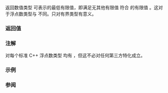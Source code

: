 {{cpp/types/numeric_limits/title|lowest}}
{{cpp/types/numeric_limits/navbar}}
{{dcl begin}}
{{dcl|since=c++11|
static constexpr T lowest() noexcept;
}}
{{dcl end}}

返回数值类型 {{tt|T}} 可表示的最低有限值，即满足无其他有限值 {{c|y}} 符合 {{c|y &lt; x}} 的有限值 {{c|x}}。这对于浮点数类型与 {{c|std::numeric_limits&lt;T&gt;::min()}} 不同。只对有界类型有意义。

===返回值===
{{dsc begin}}
{{dsc hitem | {{tt|T}} | {{c|std::numeric_limits&lt;T&gt;::lowest()}} }}
{{dsc | {{c/core|/* 未特化 */}}    | {{c|T()}}        }}
{{dsc | {{c/core|bool}}               | {{c|false}}      }}
{{dsc | {{c/core|char}}               | {{lc|CHAR_MIN}}  }}
{{dsc | {{c/core|signed char}}        | {{lc|SCHAR_MIN}} }}
{{dsc | {{c/core|unsigned char}}      | {{c|0}}          }}
{{dsc | {{c/core|wchar_t}}            | {{lc|WCHAR_MIN}} }}
{{dsc | {{c/core|char8_t}} {{mark since c++20}}            | {{c|0}}          }}
{{dsc | {{c/core|char16_t}}           | {{c|0}}          }}
{{dsc | {{c/core|char32_t}}           | {{c|0}}          }}
{{dsc | {{c/core|short}}              | {{lc|SHRT_MIN}}  }}
{{dsc | {{c/core|unsigned short}}     | {{c|0}}          }}
{{dsc | {{c/core|int}}                | {{lc|INT_MIN}}   }}
{{dsc | {{c/core|unsigned int}}       | {{c|0}}          }}
{{dsc | {{c/core|long}}               | {{lc|LONG_MIN}}  }}
{{dsc | {{c/core|unsigned long}}      | {{c|0}}          }}
{{dsc | {{c/core|long long}}          | {{lc|LLONG_MIN}} }}
{{dsc | {{c/core|unsigned long long}} | {{c|0}}          }}
{{dsc | {{c/core|float}}              | {{c|-FLT_MAX}}   }}
{{dsc | {{c/core|double}}             | {{c|-DBL_MAX}}   }}
{{dsc | {{c/core|long double}}        | {{c|-LDBL_MAX}}  }}
{{dsc end}}

===注解===
对每个标准 C++ 浮点数类型 {{tt|T}} 均有 {{c|1=std::numeric_limits&lt;T&gt;::lowest() == -std::numeric_limits&lt;T&gt;::max()}}，但这不必对任何第三方特化成立。

===示例===
{{example
|演示对于浮点数类型的 {{lc|min()}}、{{lc|max()}} 及 {{tt|lowest()}}：
|code=
#include &lt;iostream&gt;
#include &lt;limits&gt;
#include &lt;string_view&gt;

template&lt;typename T&gt;
void print_twice(std::string_view type, T value)
{
    std::cout &lt;&lt; '\t' &lt;&lt; type &lt;&lt; "："
              &lt;&lt; std::defaultfloat &lt;&lt; value &lt;&lt; " 或 "
              &lt;&lt; std::hexfloat &lt;&lt; value &lt;&lt; '\n';
}

int main()
{
    // min()
    std::cout &lt;&lt; "std::numeric_limits&lt;T&gt;::min()：\n";
    print_twice("float", std::numeric_limits&lt;float&gt;::min());
    print_twice("double", std::numeric_limits&lt;double&gt;::min());
    print_twice("long double", std::numeric_limits&lt;long double&gt;::min());
    
    // lowest()
    std::cout &lt;&lt; "std::numeric_limits&lt;T&gt;::lowest()：\n";
    print_twice("float", std::numeric_limits&lt;float&gt;::lowest());
    print_twice("double", std::numeric_limits&lt;double&gt;::lowest());
    print_twice("long double", std::numeric_limits&lt;long double&gt;::lowest());
    
    // max()
    std::cout &lt;&lt; "std::numeric_limits&lt;T&gt;::max()：\n";
    print_twice("float", std::numeric_limits&lt;float&gt;::max());
    print_twice("double", std::numeric_limits&lt;double&gt;::max());
    print_twice("long double", std::numeric_limits&lt;long double&gt;::max());
}
|output=
std::numeric_limits&lt;T&gt;::min()：
	float：1.17549e-38 或 0x1p-126
	double：2.22507e-308 或 0x1p-1022
	long double：3.3621e-4932 或 0x8p-16385
std::numeric_limits&lt;T&gt;::lowest()：
	float：-3.40282e+38 或 -0x1.fffffep+127
	double：-1.79769e+308 或 -0x1.fffffffffffffp+1023
	long double：-1.18973e+4932 或 -0xf.fffffffffffffffp+16380
std::numeric_limits&lt;T&gt;::max()：
	float：3.40282e+38 或 0x1.fffffep+127
	double：1.79769e+308 或 0x1.fffffffffffffp+1023
	long double：1.18973e+4932 或 0xf.fffffffffffffffp+16380
}}

===参阅===
{{dsc begin}}
{{dsc inc|cpp/types/numeric_limits/dsc min}}
{{dsc inc|cpp/types/numeric_limits/dsc denorm_min}}
{{dsc inc|cpp/types/numeric_limits/dsc max}}
{{dsc end}}

{{langlinks|de|en|es|fr|it|ja|pt|ru}}